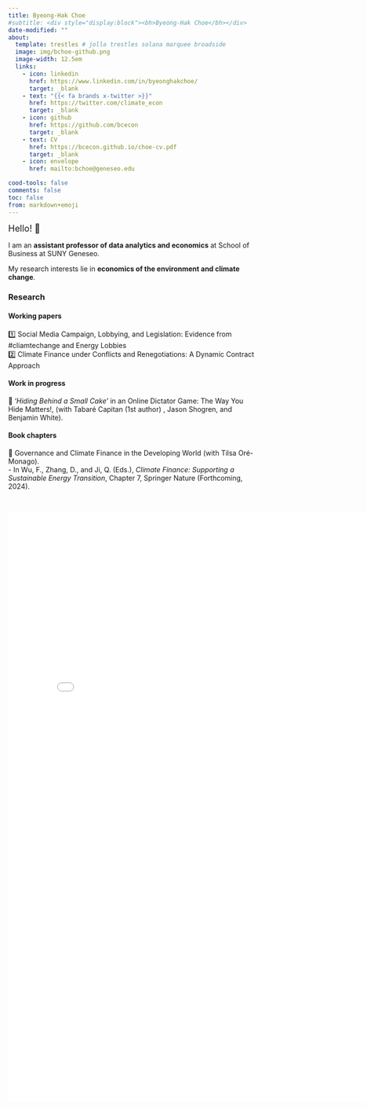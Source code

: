 ```yaml
---
title: Byeong-Hak Choe
#subtitle: <div style="display:block"><bh>Byeong-Hak Choe</bh></div> 
date-modified: ""
about:
  template: trestles # jolla trestles solana marquee broadside
  image: img/bchoe-github.png
  image-width: 12.5em
  links: 
    - icon: linkedin
      href: https://www.linkedin.com/in/byeonghakchoe/
      target: _blank
    - text: "{{< fa brands x-twitter >}}"
      href: https://twitter.com/climate_econ
      target: _blank
    - icon: github
      href: https://github.com/bcecon
      target: _blank
    - text: CV
      href: https://bcecon.github.io/choe-cv.pdf
      target: _blank
    - icon: envelope
      href: mailto:bchoe@geneseo.edu

cood-tools: false
comments: false
toc: false
from: markdown+emoji
---
```



<font size = "4">Hello! 👋 </font>

<div style="display:block; margin:15px;"></div>

I am an **assistant professor of data analytics and economics** at School of Business at SUNY Geneseo.

My research interests lie in **economics of the environment and climate change**.

<!-- My teaching interests are in **economics and data science**. My students use the tools of machine learning, econometrics, and data visualization to address **business strategies**, **public policy**, and **individual decision-making**. -->

### Research

#### Working papers

1️⃣ Social Media Campaign, Lobbying, and Legislation: Evidence from #cliamtechange and Energy Lobbies\
2️⃣ Climate Finance under Conflicts and Renegotiations: A Dynamic Contract Approach


#### Work in progress

🌟 '*Hiding Behind a Small Cake*' in an Online Dictator Game: The Way You Hide Matters!, (with Tabaré Capitan (1st author) , Jason Shogren, and Benjamin White).



#### Book chapters

🌟 Governance and Climate Finance in the Developing World (with Tilsa Oré-Monago).\
  -&nbsp;In Wu, F., Zhang, D., and Ji, Q. (Eds.), *Climate Finance: Supporting a Sustainable Energy Transition*, Chapter 7, Springer Nature (Forthcoming, 2024).
  

<br>

```{=html}
<style>iframe{height: 1200px; width: 800px}</style>

<iframe height="100%" width="100%" frameborder="no"
src="data-entry/data-entry-form.html">
</iframe>
``` 


<!-- #### Test -->

<!-- <form action="/submit-form" method="post"> -->
<!--   Name: <input type="text" name="name"> -->
<!--   Age: <input type="number" name="age"> -->
<!--   <input type="submit" value="Submit"> -->
<!-- </form> -->



<!-- <script> -->
<!-- document.getElementById('myForm').addEventListener('submit', function(event) { -->
<!--   event.preventDefault(); -->
<!--   let formData = new FormData(this); -->
<!--   fetch('/submit-form', { -->
<!--     method: 'POST', -->
<!--     body: formData -->
<!--   }) -->
<!--   .then(response => response.json()) -->
<!--   .then(data => console.log(data)) -->
<!--   .catch(error => console.error('Error:', error)); -->
<!-- }); -->

<!-- </script> -->